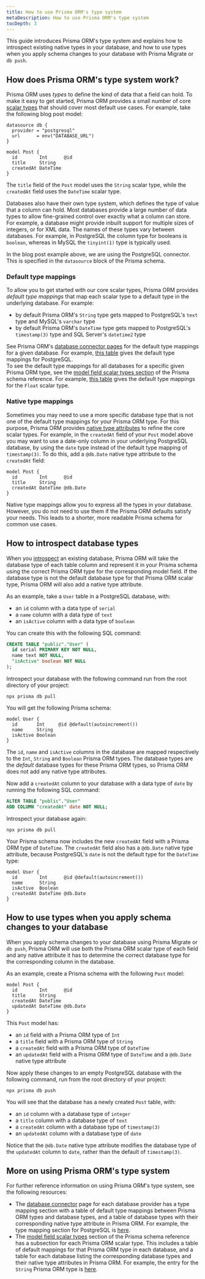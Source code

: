 ```yaml
---
title: How to use Prisma ORM's type system
metaDescription: How to use Prisma ORM's type system
tocDepth: 3
---
```


<TopBlock>

This guide introduces Prisma ORM's type system and explains how to introspect existing native types in your database, and how to use types when you apply schema changes to your database with Prisma Migrate or `db push`.

</TopBlock>

## How does Prisma ORM's type system work?

Prisma ORM uses _types_ to define the kind of data that a field can hold. To make it easy to get started, Prisma ORM provides a small number of core [scalar types](/orm/reference/prisma-schema-reference#model-field-scalar-types) that should cover most default use cases. For example, take the following blog post model:

```prisma file=schema.prisma
datasource db {
  provider = "postgresql"
  url      = env("DATABASE_URL")
}

model Post {
  id        Int      @id
  title     String
  createdAt DateTime
}
```

The `title` field of the `Post` model uses the `String` scalar type, while the `createdAt` field uses the `DateTime` scalar type.

Databases also have their own type system, which defines the type of value that a column can hold. Most databases provide a large number of data types to allow fine-grained control over exactly what a column can store. For example, a database might provide inbuilt support for multiple sizes of integers, or for XML data. The names of these types vary between databases. For example, in PostgreSQL the column type for booleans is `boolean`, whereas in MySQL the `tinyint(1)` type is typically used.

In the blog post example above, we are using the PostgreSQL connector. This is specified in the `datasource` block of the Prisma schema.

### Default type mappings

To allow you to get started with our core scalar types, Prisma ORM provides _default type mappings_ that map each scalar type to a default type in the underlying database. For example:

- by default Prisma ORM's `String` type gets mapped to PostgreSQL's `text` type and MySQL's `varchar` type
- by default Prisma ORM's `DateTime` type gets mapped to PostgreSQL's `timestamp(3)` type and SQL Server's `datetime2` type

See Prisma ORM's [database connector pages](/orm/overview/databases) for the default type mappings for a given database. For example, [this table](/orm/overview/databases/postgresql#type-mapping-between-postgresql-and-prisma-schema) gives the default type mappings for PostgreSQL.  
To see the default type mappings for all databases for a specific given Prisma ORM type, see the [model field scalar types section](/orm/reference/prisma-schema-reference#model-field-scalar-types) of the Prisma schema reference. For example, [this table](/orm/reference/prisma-schema-reference#float) gives the default type mappings for the `Float` scalar type.

### Native type mappings

Sometimes you may need to use a more specific database type that is not one of the default type mappings for your Prisma ORM type. For this purpose, Prisma ORM provides [native type attributes](/orm/prisma-schema/data-model/models#native-types-mapping) to refine the core scalar types. For example, in the `createdAt` field of your `Post` model above you may want to use a date-only column in your underlying PostgreSQL database, by using the `date` type instead of the default type mapping of `timestamp(3)`. To do this, add a `@db.Date` native type attribute to the `createdAt` field:

```prisma file=schema.prisma
model Post {
  id        Int      @id
  title     String
  createdAt DateTime @db.Date
}
```

Native type mappings allow you to express all the types in your database. However, you do not need to use them if the Prisma ORM defaults satisfy your needs. This leads to a shorter, more readable Prisma schema for common use cases.

## How to introspect database types

When you [introspect](/orm/prisma-schema/introspection) an existing database, Prisma ORM will take the database type of each table column and represent it in your Prisma schema using the correct Prisma ORM type for the corresponding model field. If the database type is not the default database type for that Prisma ORM scalar type, Prisma ORM will also add a native type attribute.

As an example, take a `User` table in a PostgreSQL database, with:

- an `id` column with a data type of `serial`
- a `name` column with a data type of `text`
- an `isActive` column with a data type of `boolean`

You can create this with the following SQL command:

```sql
CREATE TABLE "public"."User" (
  id serial PRIMARY KEY NOT NULL,
  name text NOT NULL,
  "isActive" boolean NOT NULL
);
```

Introspect your database with the following command run from the root directory of your project:

```terminal
npx prisma db pull
```

You will get the following Prisma schema:

```prisma file=schema.prisma
model User {
  id       Int     @id @default(autoincrement())
  name     String
  isActive Boolean
}
```

The `id`, `name` and `isActive` columns in the database are mapped respectively to the `Int`, `String` and `Boolean` Prisma ORM types. The database types are the _default_ database types for these Prisma ORM types, so Prisma ORM does not add any native type attributes.

Now add a `createdAt` column to your database with a data type of `date` by running the following SQL command:

```sql
ALTER TABLE "public"."User"
ADD COLUMN "createdAt" date NOT NULL;
```

Introspect your database again:

```terminal
npx prisma db pull
```

Your Prisma schema now includes the new `createdAt` field with a Prisma ORM type of `DateTime`. The `createdAt` field also has a `@db.Date` native type attribute, because PostgreSQL's `date` is not the default type for the `DateTime` type:

```prisma file=schema.prisma highlight=5;add
model User {
  id        Int      @id @default(autoincrement())
  name      String
  isActive  Boolean
  createdAt DateTime @db.Date
}
```

## How to use types when you apply schema changes to your database

When you apply schema changes to your database using Prisma Migrate or `db push`, Prisma ORM will use both the Prisma ORM scalar type of each field and any native attribute it has to determine the correct database type for the corresponding column in the database.

As an example, create a Prisma schema with the following `Post` model:

```prisma file=schema.prisma
model Post {
  id        Int      @id
  title     String
  createdAt DateTime
  updatedAt DateTime @db.Date
}
```

This `Post` model has:

- an `id` field with a Prisma ORM type of `Int`
- a `title` field with a Prisma ORM type of `String`
- a `createdAt` field with a Prisma ORM type of `DateTime`
- an `updatedAt` field with a Prisma ORM type of `DateTime` and a `@db.Date` native type attribute

Now apply these changes to an empty PostgreSQL database with the following command, run from the root directory of your project:

```terminal
npx prisma db push
```

You will see that the database has a newly created `Post` table, with:

- an `id` column with a database type of `integer`
- a `title` column with a database type of `text`
- a `createdAt` column with a database type of `timestamp(3)`
- an `updatedAt` column with a database type of `date`

Notice that the `@db.Date` native type attribute modifies the database type of the `updatedAt` column to `date`, rather than the default of `timestamp(3)`.

## More on using Prisma ORM's type system

For further reference information on using Prisma ORM's type system, see the following resources:

- The [database connector](/orm/overview) page for each database provider has a type mapping section with a table of default type mappings between Prisma ORM types and database types, and a table of database types with their corresponding native type attribute in Prisma ORM. For example, the type mapping section for PostgreSQL is [here](/orm/overview/databases/postgresql#type-mapping-between-postgresql-and-prisma-schema).
- The [model field scalar types](/orm/reference/prisma-schema-reference#model-field-scalar-types) section of the Prisma schema reference has a subsection for each Prisma ORM scalar type. This includes a table of default mappings for that Prisma ORM type in each database, and a table for each database listing the corresponding database types and their native type attributes in Prisma ORM. For example, the entry for the `String` Prisma ORM type is [here](/orm/reference/prisma-schema-reference#string).
